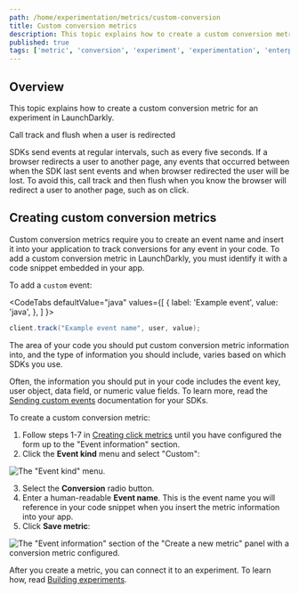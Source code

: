 ```yaml
---
path: /home/experimentation/metrics/custom-conversion
title: Custom conversion metrics
description: This topic explains how to create a custom conversion metric for an experiment in LaunchDarkly.
published: true
tags: ['metric', 'conversion', 'experiment', 'experimentation', 'enterprise']
---
```


## Overview

This topic explains how to create a custom conversion metric for an experiment in LaunchDarkly.

<Callout intent="warning">
<CalloutTitle>Call track and flush when a user is redirected</CalloutTitle>
<CalloutDescription>

SDKs send events at regular intervals, such as every five seconds. If a browser redirects a user to another page, any events that occurred between when the SDK last sent events and when browser redirected the user will be lost. To avoid this, call track and then flush when you know the browser will redirect a user to another page, such as on click.

</CalloutDescription>
</Callout>

## Creating custom conversion metrics

Custom conversion metrics require you to create an event name and insert it into your application to track conversions for any event in your code. To add a custom conversion metric in LaunchDarkly, you must identify it with a code snippet embedded in your app.

To add a `custom` event:

<CodeTabs
  defaultValue="java"
  values={[
    { label: 'Example event', value: 'java', },
  ]
}>

<CodeTabItem value="java">

```java
client.track("Example event name", user, value);
```

</CodeTabItem>
</CodeTabs>

The area of your code you should put custom conversion metric information into, and the type of information you should include, varies based on which SDKs you use.

Often, the information you should put in your code includes the event key, user object, data field, or numeric value fields. To learn more, read the [Sending custom events](/sdk/features/events) documentation for your SDKs.

To create a custom conversion metric:

1. Follow steps 1-7 in [Creating click metrics](/home/experimentation/metrics/click) until you have configured the form up to the "Event information" section.
2. Click the **Event kind** menu and select "Custom":

![The "Event kind" menu.](metrics-event-kind-custom.png)

3. Select the **Conversion** radio button.
4. Enter a human-readable **Event name**. This is the event name you will reference in your code snippet when you insert the metric information into your app.
5. Click **Save metric**:

![The "Event information" section of the "Create a new metric" panel with a conversion metric configured.](metrics-event-information.png)

After you create a metric, you can connect it to an experiment. To learn how, read [Building experiments](/home/experimentation/create#building-experiments).
